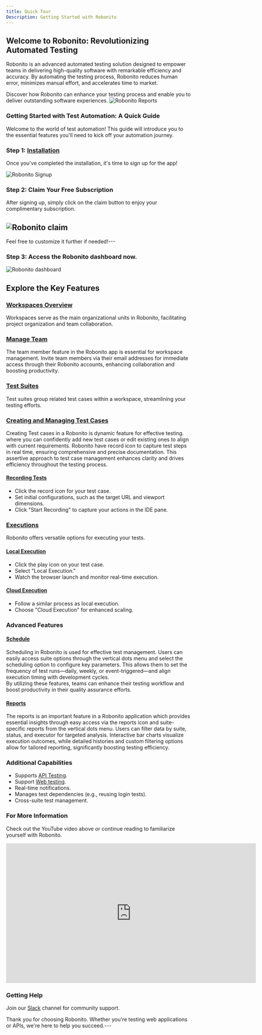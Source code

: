 ```yaml
---
title: Quick Tour  
Description: Getting Started with Robonito  
---
```


## Welcome to Robonito: Revolutionizing Automated Testing

Robonito is an advanced automated testing solution designed to empower teams in delivering high-quality software with remarkable efficiency and accuracy. By automating the testing process, Robonito reduces human error, minimizes manual effort, and accelerates time to market.

Discover how Robonito can enhance your testing process and enable you to deliver outstanding software experiences. 
![Robonito Reports](https://raw.githubusercontent.com/Robonito/docs/refs/heads/main/public/lv_0_20241120155024.gif)  

### Getting Started with Test Automation: A Quick Guide

Welcome to the world of test automation! This guide will introduce you to the essential features you'll need to kick off your automation journey.

### Step 1: [Installation](http://localhost:3000/docs/installation)

Once you've completed the installation, it's time to sign up for the app!

![Robonito Signup](https://raw.githubusercontent.com/Robonito/docs/blob/main/public/SignUp-Screen.png) 

### Step 2: Claim Your Free Subscription

After signing up, simply click on the claim button to enjoy your complimentary subscription.

![Robonito claim](https://raw.githubusercontent.com/Robonito/docs/refs/heads/main/public/welcom-page.png)
---

Feel free to customize it further if needed!---

### Step 3: Access the Robonito dashboard now.
![Robonito dashboard](https://raw.githubusercontent.com/Robonito/docs/refs/heads/main/public/Robonito-Dashboard.png)

## Explore the Key Features
### [Workspaces Overview](http://localhost:3000/docs/workspaces)

Workspaces serve as the main organizational units in Robonito, facilitating project organization and team collaboration.

### [Manage Team](http://localhost:3000/docs/teams) 
The team member feature in the Robonito app is essential for workspace management. 
Invite team members via their email addresses for immediate access through their Robonito accounts, enhancing collaboration and boosting productivity.

### [Test Suites](http://localhost:3000/docs/suites)

Test suites group related test cases within a workspace, streamlining your testing efforts.

### [Creating and Managing Test Cases](http://localhost:3000/docs/test-case)  
Creating Test cases in a Robonito is dynamic feature for effective testing. 
where you can confidently add new test cases or edit existing ones to align with current requirements.
Robonito have record icon to capture test steps in real time, ensuring comprehensive and precise documentation.
This assertive approach to test case management enhances clarity and drives efficiency throughout the testing process.

#### [Recording Tests](http://localhost:3000/docs/web-testing/recordtest-case) 
- Click the record icon for your test case.  
- Set initial configurations, such as the target URL and viewport dimensions.  
- Click "Start Recording" to capture your actions in the IDE pane.

### [Executions](http://localhost:3000/docs/executions)

Robonito offers versatile options for executing your tests.

#### [Local Execution](http://localhost:3000/docs/executions/local)  
- Click the play icon on your test case.  
- Select "Local Execution."  
- Watch the browser launch and monitor real-time execution.

#### [Cloud Execution](http://localhost:3000/docs/executions/cloud) 
- Follow a similar process as local execution.  
- Choose "Cloud Execution" for enhanced scaling.

### Advanced Features

#### [Schedule](http://localhost:3000/docs/schedules)  
  Scheduling in Robonito is used for effective test management.
  Users can easily access suite options through the vertical dots menu and select the scheduling option to configure key parameters. 
  This allows them to set the frequency of test runs—daily, weekly, or event-triggered—and align execution timing with development cycles.  
  By utilizing these features, teams can enhance their testing workflow and boost productivity in their quality assurance efforts.

#### [Reports](http://localhost:3000/docs/reports)
The reports is an important feature in a Robonito application which provides essential insights through easy access via the reports icon and suite-specific reports from the vertical dots menu. Users can filter data by suite, status, and executor for targeted analysis. Interactive bar charts visualize execution outcomes, while detailed histories and custom filtering options allow for tailored reporting, significantly boosting testing efficiency.

### Additional Capabilities  
- Supports [API Testing](http://localhost:3000/docs/api-testing).  
- Support [Web testing](http://localhost:3000/docs/web-testing).
- Real-time notifications.  
- Manages test dependencies (e.g., reusing login tests).  
- Cross-suite test management.

### For More Information  
Check out the YouTube video above or continue reading to familiarize yourself with Robonito.  
<iframe width="680" height="380" src="https://www.
youtube.com/embed/HA6hpQ15ogo" title="Robonito Features and Usability" frameborder="0" allow="accelerometer; autoplay; clipboard-write; encrypted-media; gyroscope; picture-in-picture; web-share" referrerpolicy="strict-origin-when-cross-origin" allowfullscreen></iframe>

### Getting Help  
Join our [Slack](https://join.slack.com/t/robonito/shared_invite/zt-2vzwc6wol-wJUrgT4aL9~LbhiCYwdczA) channel for community support.

Thank you for choosing Robonito. Whether you're testing web applications or APIs, we're here to help you succeed.---